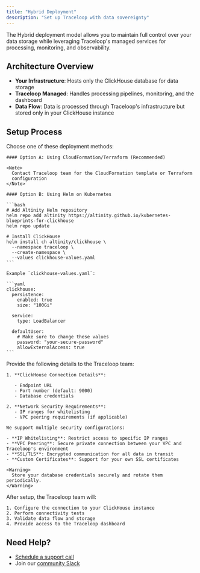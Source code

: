 ```yaml
---
title: "Hybrid Deployment"
description: "Set up Traceloop with data sovereignty"
---
```


The Hybrid deployment model allows you to maintain full control over your data storage while leveraging Traceloop's managed services for processing, monitoring, and observability.

## Architecture Overview

- **Your Infrastructure**: Hosts only the ClickHouse database for data storage
- **Traceloop Managed**: Handles processing pipelines, monitoring, and the dashboard
- **Data Flow**: Data is processed through Traceloop's infrastructure but stored only in your ClickHouse instance

## Setup Process

<Steps>
  <Step title="Deploy ClickHouse">
    Choose one of these deployment methods:

    #### Option A: Using CloudFormation/Terraform (Recommended)

    <Note>
      Contact Traceloop team for the CloudFormation template or Terraform
      configuration
    </Note>

    #### Option B: Using Helm on Kubernetes

    ```bash
    # Add Altinity Helm repository
    helm repo add altinity https://altinity.github.io/kubernetes-blueprints-for-clickhouse
    helm repo update

    # Install ClickHouse
    helm install ch altinity/clickhouse \
      --namespace traceloop \
      --create-namespace \
      --values clickhouse-values.yaml
    ```

    Example `clickhouse-values.yaml`:

    ```yaml
    clickhouse:
      persistence:
        enabled: true
        size: "100Gi"

      service:
        type: LoadBalancer

      defaultUser:
        # Make sure to change these values
        password: "your-secure-password"
        allowExternalAccess: true
    ```

  </Step>

  <Step title="Configure Network Access">
    Provide the following details to the Traceloop team:

    1. **ClickHouse Connection Details**:

       - Endpoint URL
       - Port number (default: 9000)
       - Database credentials

    2. **Network Security Requirements**:
       - IP ranges for whitelisting
       - VPC peering requirements (if applicable)

    We support multiple security configurations:

    - **IP Whitelisting**: Restrict access to specific IP ranges
    - **VPC Peering**: Secure private connection between your VPC and Traceloop's environment
    - **SSL/TLS**: Encrypted communication for all data in transit
    - **Custom Certificates**: Support for your own SSL certificates

    <Warning>
      Store your database credentials securely and rotate them periodically.
    </Warning>

  </Step>

  <Step title="Verify Setup">
    After setup, the Traceloop team will:

    1. Configure the connection to your ClickHouse instance
    2. Perform connectivity tests
    3. Validate data flow and storage
    4. Provide access to the Traceloop dashboard

  </Step>
</Steps>

## Need Help?

- [Schedule a support call](https://calendly.com/d/cq42-93s-kcx)
- Join our [community Slack](https://traceloop.com/slack)
